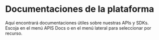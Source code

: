 # Documentaciones de la plataforma

Aquí encontrará documentaciones útiles sobre nuestras APIs y SDKs. Escoja en el menú APIS Docs o en el menú lateral para seleccionar por recurso.
